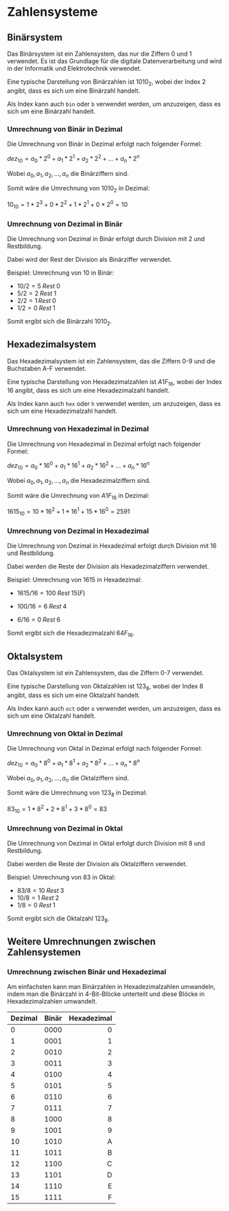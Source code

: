 # Zahlensysteme

## Binärsystem

Das Binärsystem ist ein Zahlensystem, das nur die Ziffern 0 und 1 verwendet.
Es ist das Grundlage für die digitale Datenverarbeitung und wird in der Informatik und Elektrotechnik verwendet.

Eine typische Darstellung von Binärzahlen ist $1010_2$, wobei der Index 2 angibt, dass es sich um eine Binärzahl handelt.

Als Index kann auch `bin` oder `b` verwendet werden, um anzuzeigen, dass es sich um eine Binärzahl handelt.

### Umrechnung von Binär in Dezimal

Die Umrechnung von Binär in Dezimal erfolgt nach folgender Formel:

$dez_{10} = a_0 * 2^0 + a_1 * 2^1 + a_2 * 2^2 + ... + a_n * 2^n$

Wobei $a_0, a_1, a_2, ..., a_n$ die Binärziffern sind.

Somit wäre die Umrechnung von $1010_2$ in Dezimal:

$10_{10} = 1 * 2^3 + 0 * 2^2 + 1 * 2^1 + 0 * 2^0 = 10$

### Umrechnung von Dezimal in Binär

Die Umrechnung von Dezimal in Binär erfolgt durch Division mit 2 und Restbildung.

Dabei wird der Rest der Division als Binärziffer verwendet.

Beispiel: Umrechnung von 10 in Binär:

- $10 / 2 = 5 \; Rest \; 0$
- $5 / 2 = 2 \; Rest \; 1$
- $2 / 2 = 1 \, Rest \; 0$
- $1 / 2 = 0 \; Rest \; 1$

Somit ergibt sich die Binärzahl $1010_2$.

## Hexadezimalsystem

Das Hexadezimalsystem ist ein Zahlensystem, das die Ziffern 0-9 und die Buchstaben A-F verwendet.

Eine typische Darstellung von Hexadezimalzahlen ist $A1F_{16}$, wobei der Index 16 angibt, dass es sich um eine Hexadezimalzahl handelt.

Als Index kann auch `hex` oder `h` verwendet werden, um anzuzeigen, dass es sich um eine Hexadezimalzahl handelt.

### Umrechnung von Hexadezimal in Dezimal

Die Umrechnung von Hexadezimal in Dezimal erfolgt nach folgender Formel:

$dez_{10} = a_0 * 16^0 + a_1 * 16^1 + a_2 * 16^2 + ... + a_n * 16^n$

Wobei $a_0, a_1, a_2, ..., a_n$ die Hexadezimalziffern sind.

Somit wäre die Umrechnung von $A1F_{16}$ in Dezimal:

$1615_{10} = 10 * 16^2 + 1 * 16^1 + 15 * 16^0 = 2591$

### Umrechnung von Dezimal in Hexadezimal

Die Umrechnung von Dezimal in Hexadezimal erfolgt durch Division mit 16 und Restbildung.

Dabei werden die Reste der Division als Hexadezimalziffern verwendet.

Beispiel: Umrechnung von 1615 in Hexadezimal:

- $1615 / 16 = 100 \; Rest \; 15 (F)$

- $100 / 16 = 6 \; Rest \; 4$

- $6 / 16 = 0 \; Rest \; 6$

Somit ergibt sich die Hexadezimalzahl $64F_{16}$.

## Oktalsystem

Das Oktalsystem ist ein Zahlensystem, das die Ziffern 0-7 verwendet.

Eine typische Darstellung von Oktalzahlen ist $123_8$, wobei der Index 8 angibt, dass es sich um eine Oktalzahl handelt.

Als Index kann auch `oct` oder `o` verwendet werden, um anzuzeigen, dass es sich um eine Oktalzahl handelt.

### Umrechnung von Oktal in Dezimal

Die Umrechnung von Oktal in Dezimal erfolgt nach folgender Formel:

$dez_{10} = a_0 * 8^0 + a_1 * 8^1 + a_2 * 8^2 + ... + a_n * 8^n$

Wobei $a_0, a_1, a_2, ..., a_n$ die Oktalziffern sind.

Somit wäre die Umrechnung von $123_8$ in Dezimal:

$83_{10} = 1 * 8^2 + 2 * 8^1 + 3 * 8^0 = 83$

### Umrechnung von Dezimal in Oktal

Die Umrechnung von Dezimal in Oktal erfolgt durch Division mit 8 und Restbildung.

Dabei werden die Reste der Division als Oktalziffern verwendet.

Beispiel: Umrechnung von 83 in Oktal:

- $83 / 8 = 10 \; Rest \; 3$
- $10 / 8 = 1 \; Rest \; 2$
- $1 / 8 = 0 \; Rest \; 1$

Somit ergibt sich die Oktalzahl $123_8$.

## Weitere Umrechnungen zwischen Zahlensystemen

### Umrechnung zwischen Binär und Hexadezimal

Am einfachsten kann man Binärzahlen in Hexadezimalzahlen umwandeln, indem man die Binärzahl in 4-Bit-Blöcke unterteilt und diese Blöcke in Hexadezimalzahlen umwandelt.

| Dezimal | Binär | Hexadezimal |
| :------ | ----- | ----------: |
| 0       | 0000  |           0 |
| 1       | 0001  |           1 |
| 2       | 0010  |           2 |
| 3       | 0011  |           3 |
| 4       | 0100  |           4 |
| 5       | 0101  |           5 |
| 6       | 0110  |           6 |
| 7       | 0111  |           7 |
| 8       | 1000  |           8 |
| 9       | 1001  |           9 |
| 10      | 1010  |           A |
| 11      | 1011  |           B |
| 12      | 1100  |           C |
| 13      | 1101  |           D |
| 14      | 1110  |           E |
| 15      | 1111  |           F |
